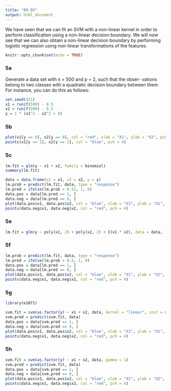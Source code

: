 ```yaml
---
title: "09_05"
output: html_document
---
```


We have seen that we can fit an SVM with a non-linear kernel in order to perform classification using a non-linear decision boundary. We will now see that we can also obtain a non-linear decision boundary by performing logistic regression using non-linear transformations of the features.

```r
knitr::opts_chunk$set(echo = TRUE)
```
### 5a
Generate a data set with n = 500 and p = 2, such that the obser- vations belong to two classes with a quadratic decision boundary between them. For instance, you can do this as follows:
```r
set.seed(421)
x1 = runif(500) - 0.5
x2 = runif(500) - 0.5
y = 1 * (x1^2 - x2^2 > 0)
```

### 5b
```r
plot(x1[y == 0], x2[y == 0], col = "red", xlab = "X1", ylab = "X2", pch = "+")
points(x1[y == 1], x2[y == 1], col = "blue", pch = 4)
```

### 5c
```r
lm.fit = glm(y ~ x1 + x2, family = binomial)
summary(lm.fit)
```


```r
data = data.frame(x1 = x1, x2 = x2, y = y)
lm.prob = predict(lm.fit, data, type = "response")
lm.pred = ifelse(lm.prob > 0.52, 1, 0)
data.pos = data[lm.pred == 1, ]
data.neg = data[lm.pred == 0, ]
plot(data.pos$x1, data.pos$x2, col = "blue", xlab = "X1", ylab = "X2", pch = "+")
points(data.neg$x1, data.neg$x2, col = "red", pch = 4)
```

### 5e

```r
lm.fit = glm(y ~ poly(x1, 2) + poly(x2, 2) + I(x1 * x2), data = data, family = binomial)
```

### 5f

```r
lm.prob = predict(lm.fit, data, type = "response")
lm.pred = ifelse(lm.prob > 0.5, 1, 0)
data.pos = data[lm.pred == 1, ]
data.neg = data[lm.pred == 0, ]
plot(data.pos$x1, data.pos$x2, col = "blue", xlab = "X1", ylab = "X2", pch = "+")
points(data.neg$x1, data.neg$x2, col = "red", pch = 4)
```

### 5g

```r
library(e1071)
```

```r
svm.fit = svm(as.factor(y) ~ x1 + x2, data, kernel = "linear", cost = 0.1)
svm.pred = predict(svm.fit, data)
data.pos = data[svm.pred == 1, ]
data.neg = data[svm.pred == 0, ]
plot(data.pos$x1, data.pos$x2, col = "blue", xlab = "X1", ylab = "X2", pch = "+")
points(data.neg$x1, data.neg$x2, col = "red", pch = 4)
```

### 5h
```r
svm.fit = svm(as.factor(y) ~ x1 + x2, data, gamma = 1)
svm.pred = predict(svm.fit, data)
data.pos = data[svm.pred == 1, ]
data.neg = data[svm.pred == 0, ]
plot(data.pos$x1, data.pos$x2, col = "blue", xlab = "X1", ylab = "X2", pch = "+")
points(data.neg$x1, data.neg$x2, col = "red", pch = 4)
```

